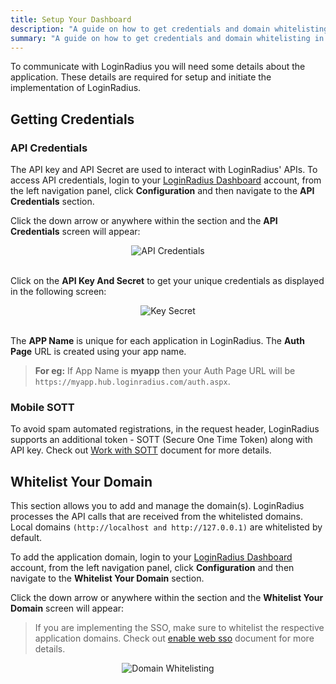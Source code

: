 ```yaml
---
title: Setup Your Dashboard
description: "A guide on how to get credentials and domain whitelisting in dashboard."
summary: "A guide on how to get credentials and domain whitelisting in dashboard"
---
```


To communicate with LoginRadius you will need some details about the application. These details are required for setup and initiate the implementation of LoginRadius.

## Getting Credentials

### API Credentials

The API key and API Secret are used to interact with LoginRadius' APIs. To access API credentials, login to your [LoginRadius Dashboard](https://dashboard.loginradius.com/dashboard) account, from the left navigation panel, click **Configuration** and then navigate to the **API Credentials** section. 

Click the down arrow or anywhere within the section and the **API Credentials** screen will appear:

<div style="text-align:center">
  <img src="../assets/howto/setup-your-dashboard/api-credentails.png" alt="API Credentials" />
</div>
<br/>

Click on the **API Key And Secret** to get your unique credentials as displayed in the following screen:

<div style="text-align:center">
  <img src="../assets/howto/setup-your-dashboard/key-secret.png" alt="Key Secret" />
</div>
<br/>

The **APP Name** is unique for each application in LoginRadius. The **Auth Page** URL is  created using your app name.

> **For eg:** If App Name is **myapp** then your Auth Page URL will be `https://myapp.hub.loginradius.com/auth.aspx`.


### Mobile SOTT
To avoid spam automated registrations, in the request header, LoginRadius supports an additional token - SOTT (Secure One Time Token) along with API key. Check out [Work with SOTT](/howto/work-with-sott/) document for more details.

## Whitelist Your Domain

This section allows you to add and manage the domain(s). LoginRadius processes the API calls that are received from the whitelisted domains. Local domains `(http://localhost and http://127.0.0.1)` are whitelisted by default.

To add the application domain, login to your [LoginRadius Dashboard](https://dashboard.loginradius.com/dashboard) account, from the left navigation panel, click **Configuration** and then navigate to the **Whitelist Your Domain** section. 

Click the down arrow or anywhere within the section and the **Whitelist Your Domain** screen will appear:

> If you are implementing the SSO, make sure to whitelist the respective application domains. Check out [enable web sso](/howto/web-sso/) document for more details.


<div style="text-align:center">
  <img src="../assets/howto/web-sso/domain-whitelisting.png" alt="Domain Whitelisting" />
</div>
<br/>